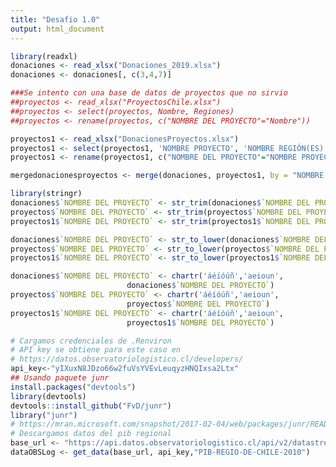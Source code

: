 ```yaml
---
title: "Desafio 1.0"
output: html_document
---
```


```r
library(readxl)
donaciones <- read_xlsx("Donaciones_2019.xlsx")
donaciones <- donaciones[, c(3,4,7)]

###Se intento con una base de datos de proyectos que no sirvio
##proyectos <- read_xlsx("ProyectosChile.xlsx")
##proyectos <- select(proyectos, Nombre, Regiones)
##proyectos <- rename(proyectos, c("NOMBRE DEL PROYECTO"="Nombre"))

proyectos1 <- read_xlsx("DonacionesProyectos.xlsx")
proyectos1 <- select(proyectos1, 'NOMBRE PROYECTO', 'NOMBRE REGIÓN(ES)')
proyectos1 <- rename(proyectos1, c("NOMBRE DEL PROYECTO"="NOMBRE PROYECTO"))

mergedonacionesproyectos <- merge(donaciones, proyectos1, by = "NOMBRE DEL PROYECTO")
```

```r
library(stringr)
donaciones$`NOMBRE DEL PROYECTO` <- str_trim(donaciones$`NOMBRE DEL PROYECTO`, side = "both")
proyectos$`NOMBRE DEL PROYECTO` <- str_trim(proyectos$`NOMBRE DEL PROYECTO`, side = "both")
proyectos1$`NOMBRE DEL PROYECTO` <- str_trim(proyectos1$`NOMBRE DEL PROYECTO`, side = "both")

donaciones$`NOMBRE DEL PROYECTO` <- str_to_lower(donaciones$`NOMBRE DEL PROYECTO`, locale = "es")
proyectos$`NOMBRE DEL PROYECTO` <- str_to_lower(proyectos$`NOMBRE DEL PROYECTO`, locale = "es")
proyectos1$`NOMBRE DEL PROYECTO` <- str_to_lower(proyectos1$`NOMBRE DEL PROYECTO`, locale = "es")

donaciones$`NOMBRE DEL PROYECTO` <- chartr('áéíóúñ','aeioun',
                          donaciones$`NOMBRE DEL PROYECTO`)
proyectos$`NOMBRE DEL PROYECTO` <- chartr('áéíóúñ','aeioun',
                          proyectos$`NOMBRE DEL PROYECTO`)
proyectos1$`NOMBRE DEL PROYECTO` <- chartr('áéíóúñ','aeioun',
                          proyectos1$`NOMBRE DEL PROYECTO`)

```

```r
# Cargamos credenciales de .Renviron
# API key se obtiene para este caso en
# https://datos.observatoriologistico.cl/developers/
api_key<-"yIXuxN8JDzo66w2fuVsYVEvLeuqyzHNQIxsa2Ltx"
## Usando paquete junr 
install.packages("devtools")
library(devtools)
devtools::install_github("FvD/junr")
library("junr")
# https://mran.microsoft.com/snapshot/2017-02-04/web/packages/junr/README.html
# Descargamos datos del pib regional
base_url <- "https://api.datos.observatoriologistico.cl/api/v2/datastreams/"
dataOBSLog <- get_data(base_url, api_key,"PIB-REGIO-DE-CHILE-2010")

```


